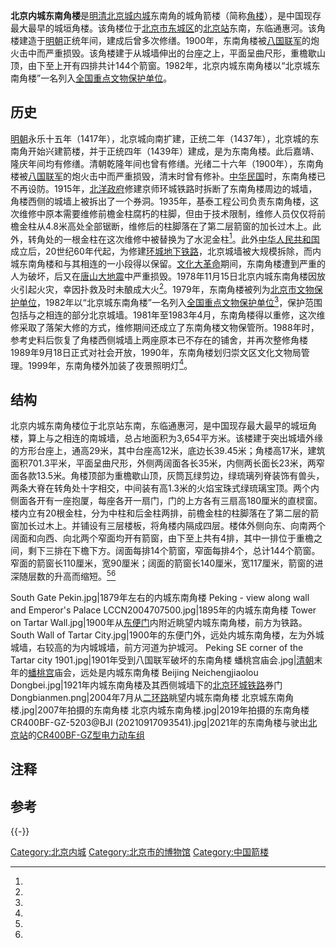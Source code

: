 {{noteTA
|G1=单位
}}
{{文物保护单位
|级别 = 全国
|图片 = Beijing Southeast Corner Tower (20210917085427).jpg
|名称 = 北京城东南角楼
|编号 = 2-35
|分类 = 古建筑及历史纪念建筑物
|时代 = [[明|明]]
|所在 = [[北京市|北京市]][[东城区_(北京市)|东城区]]
|坐标 = {{Coord|39.90008|116.42918|type:landmark_region:CN-11_source:GoogleMaps|display=inline,title}}
|登录 = 1982年
|Cat = 北京全国重点文物保护单位
}}
'''北京内城东南角楼'''是[[明清北京城|明清北京城]][[北京内城|内城]]东南角的城角箭楼（简称[[角楼|角楼]]），是中国现存最大最早的城垣角楼。该角楼位于[[北京市|北京市]][[东城区_(北京市)|东城区]]的[[北京站|北京站]]东南，东临通惠河。该角楼建造于[[明朝|明朝]]正统年间，建成后曾多次修缮。1900年，东南角楼被[[八国联军|八国联军]]的炮火击中而严重损毁。该角楼建于从城墙伸出的台座之上，平面呈曲尺形，重檐歇山顶，由下至上开有四排共计144个箭窗。1982年，北京内城东南角楼以“北京城东南角楼”一名列入[[全国重点文物保护单位|全国重点文物保护单位]]。

==历史==
[[明朝|明朝]]永乐十五年（1417年），北京城向南扩建{{r|two|page=491}}，正统二年（1437年），北京城的东南角开始兴建箭楼，并于正统四年（1439年）建成，是为东南角楼。此后嘉靖、隆庆年间均有修缮{{efn|1=其证据是1981年至1983年落架大修时从角楼上拆出的带有年号的城砖{{r|six|page=222}}。}}。清朝乾隆年间也曾有修缮。光绪二十六年（1900年），东南角楼被[[八国联军|八国联军]]的炮火击中而严重损毁，清末时曾有修补{{r|five|page=37}}。[[中华民国|中华民国]]时，东南角楼已不再设防。1915年，[[北洋政府|北洋政府]]修建京师环城铁路时拆断了东南角楼周边的城墙，角楼西侧的城墙上被拆出了一个券洞{{efn|1=这个券洞也是京师环城铁路遗留至今的唯一遗迹{{r|three|page=246}}。}}。1935年，基泰工程公司负责东南角楼，这次维修中原本需要维修前檐金柱腐朽的柱脚，但由于技术限制，维修人员仅仅将前檐金柱从4.8米高处全部锯断，维修后的柱脚落在了第二层箭窗的加长过木上。此外，转角处的一根金柱在这次维修中被替换为了水泥金柱<ref name="ten"/>。此外[[中华人民共和国|中华人民共和国]]成立后，20世纪60年代起，为修建[[北京地铁2号线|环城地下铁路]]，北京城墙被大规模拆除，而内城东南角楼和与其相连的一小段得以保留{{r|one|page=95}}。[[文化大革命|文化大革命]]期间，东南角楼遭到严重的人为破坏，后又在[[唐山大地震|唐山大地震]]中严重损毁{{r|four|page=30}}。1978年11月15日北京内城东南角楼因放火引起火灾，幸因扑救及时未酿成大火<ref name="eight"/>。1979年，东南角楼被列为[[北京市文物保护单位|北京市文物保护单位]]{{r|three|page=246}}，1982年以“北京城东南角楼”一名列入[[全国重点文物保护单位|全国重点文物保护单位]]<ref name="seven"/>，保护范围包括与之相连的部分北京城墙{{r|four|page=28}}。1981年至1983年4月，东南角楼得以重修，这次维修采取了落架大修的方式，维修期间还成立了东南角楼文物保管所{{r|four|page=30}}。1988年时，参考史料后恢复了角楼西侧城墙上两座原本已不存在的铺舍{{r|three|page=246}}，并再次整修角楼1989年9月18日正式对社会开放{{r|five|page=37}}，1990年，东南角楼划归崇文区文化文物局管理{{r|four|page=30}}。1999年，东南角楼外加装了夜景照明灯<ref name="eleven"/>。

==结构==
北京内城东南角楼位于北京站东南，东临通惠河，是中国现存最大最早的城垣角楼，算上与之相连的南城墙，总占地面积为3,654平方米。该楼建于突出城墙外缘的方形台座上，通高29米，其中台座高12米，底边长39.45米；角楼高17米，建筑面积701.3平米，平面呈曲尺形，外侧两阔面各长35米，内侧两长面长23米，两窄面各款13.5米。角楼顶部为重檐歇山顶，灰筒瓦绿剪边，绿琉璃列脊装饰有兽头，两条大脊在转角处十字相交，中间装有高1.3米的火焰宝珠式绿琉璃宝顶。两个内侧面各开有一座抱厦，每座各开一扇门，门的上方各有三扇高180厘米的直棂窗。楼内立有20根金柱，分为中柱和后金柱两排，前檐金柱的柱脚落在了第二层的箭窗加长过木上。并铺设有三层楼板，将角楼内隔成四层。楼体外侧向东、向南两个阔面和向西、向北两个窄面均开有箭窗，由下至上共有4排，其中一排位于重檐之间，剩下三排在下檐下方。阔面每排14个箭窗，窄面每排4个，总计144个箭窗。窄面的箭窗长110厘米，宽90厘米；阔面的箭窗长140厘米，宽117厘米，箭窗的进深随层数的升高而缩短。{{r|two|page=491-492}}{{r|three|page=246}}{{r|four|page=30}}{{r|five|page=36-37}}<ref name="nine"/><ref name="ten"/>

<gallery>
South Gate Pekin.jpg|1879年左右的内城东南角楼
Peking - view along wall and Emperor's Palace LCCN2004707500.jpg|1895年的内城东南角楼
Tower on Tartar Wall.jpg|1900年从[[东便门_(北京)|东便门]]内附近眺望内城东南角楼，前方为铁路。
South Wall of Tartar City.jpg|1900年的东便门外，远处内城东南角楼，左为外城城墙，右较高的为内城城墙，前方河道为护城河。
Peking SE corner of the Tartar city 1901.jpg|1901年受到八国联军破坏的东南角楼
蟠桃宫庙会.jpg|[[清朝|清朝]]末年的[[蟠桃宫|蟠桃宫]]庙会，远处是内城东南角楼
Beijing Neichengjiaolou Dongbei.jpg|1921年内城东南角楼及其西侧城墙下的[[北京环城铁路|北京环城铁路]]券门
Dongbianmen.png|2004年7月从[[北京二环路|二环路]]眺望内城东南角楼
北京城东南角楼.jpg|2007年拍摄的东南角楼
北京内城东南角楼.jpg|2019年拍摄的东南角楼
CR400BF-GZ-5203@BJI (20210917093541).jpg|2021年的东南角楼与驶出[[北京站|北京站]]的[[复兴号CR400BF型电力动车组|CR400BF-GZ型电力动车组]]
</gallery>

==注释==
{{notelist}}
==参考==
{{reflist|2|refs=
<ref name="one">{{Cite book | author = 北京市地方志编纂委员会编 | title = 北京志·综合卷·总述·大事记·历史概要 | location = 北京 | publisher = 北京出版社 | date = 2013-03-01 | pages =868 | ISBN = 9787200096330 | accessdate = 2018-01-28 | quote = }}</ref>
<ref name="two">{{Cite book | editors = 崇文区地名志编辑委员会 | title = 北京站志 1991-2000 | location = 北京 | publisher = 中国铁道出版社 | date = 2003-12-01 | page =  | ISBN = 7-113-05380-7 | accessdate = 2018-01-28 | quote = }}</ref>
<ref name="three">{{Cite book | editors = 崇文区地名志编辑委员会 | title = 北京市崇文区地名志 | location = 北京 | publisher = 北京出版社 | date = 1992-09-01 | page = 460 | ISBN = 7-200-01862-7 | accessdate = 2018-01-28 | quote = }}</ref>
<ref name="four">{{Cite book | editors = 张明义 等 主编；北京市地方志编纂委员会 编；李燕秋 卷主编 | title = 北京志·建筑卷·建筑志 | location = 北京 | publisher = 北京出版社 | date = 2003-09-01 | page = 1014 | ISBN = 7-200-04939-5 | accessdate = 2018-01-28 | quote = }}</ref>
<ref name="five">{{Cite book | editors = 张明义、王立行、段柄仁 主编；宋惕冰（卷）主编；北京市地方志编纂委员会 编 | title = 北京志·文物卷·文物志 | location = 北京 | publisher = 北京出版社 | date = 2006-03-01 | page = 784 | ISBN = 7-200-05631-6 | accessdate = 2018-01-28 | quote = }}</ref>
<ref name="six">{{Cite book | author = 北京市地方志编纂委员会 编著 | title = 北京志·文物卷·博物馆志 | location = 北京 | publisher = 北京出版社 | date = 2006-05-01 | page = 463 | ISBN = 7-200-06342-8 | accessdate = 2018-01-28 | quote = }}</ref>
<ref name="seven">{{cite news |language = zh-cn |url = http://www.ncha.gov.cn/col/col1645/index.html |title = 国务院关于公布第二批全国重点文物保护单位的通知 |publisher = 中华人民共和国国家文物局 |date = 2014 |accessdate = 2015-02-09 |archive-url = https://archive.is/20150129041817/http://www.sach.gov.cn/col/col1645/index.html |archive-date = 2015-01-29 |dead-url = yes }}</ref>
<ref name="eight">{{Cite web |url =http://www.hbfire.com/ctxf/kp/hz/2011/0922/640_2.html  |title =新中国成立来古代建筑火灾案例(2)  |author =  |date = 2011-09-22 |publisher = 楚天消防网 |language =  |accessdate =  |quote =  }}</ref>
<ref name="nine">{{cite journal zh |author =许惠利|date=1989-04 |title=北京城东南角楼 |journal=紫禁城 |volume= |issue= |pages=32-34 |id= |url= |accessdate=2015-01-28 |quote= }}</ref>
<ref name="ten">{{cite journal zh |author =许彬 |date=1989-01 |title=北京城东南角楼的建筑 |journal=古建园林技术 |volume= |issue= |pages=57-60, 69 |id= |url= |accessdate=2015-01-28 |quote= }}</ref>
<ref name="eleven">{{cite journal zh |author =高贵泰 |date=2000-03 |title=古典建筑夜景照明初探——北京钟鼓楼、东便门角楼夜景照明浅谈 |journal=照明工程学报 |volume= |issue= |pages=44-50 |id= |url= |accessdate=2015-01-28 |quote= }}</ref>

}}
{{-}}
{{北京全国重点文物保护单位}}

[[Category:北京内城|Category:北京内城]]
[[Category:北京市的博物馆|Category:北京市的博物馆]]
[[Category:中国箭楼|Category:中国箭楼]]